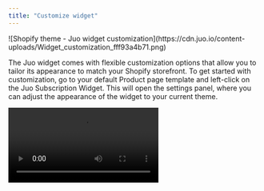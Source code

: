 ```yaml
---
title: "Customize widget"
---
```


<Frame>
  ![Shopify theme - Juo widget
  customization](https://cdn.juo.io/content-uploads/Widget_customization_fff93a4b71.png)
</Frame>

The Juo widget comes with flexible customization options that allow you to tailor its appearance to match your Shopify storefront. To get started with customization, go to your default Product page template and left-click on the Juo Subscription Widget. This will open the settings panel, where you can adjust the appearance of the widget to your current theme.

<Frame caption="Customize the widget appearance to your store">
  <video controls className="w-full aspect-video" src="/images/vid-3.mp4" />
</Frame>

## General settings

These settings apply to the overall appearance of the widget, including its style, corner radius, font weights, various color settings, and spacing above and below the block.

### Widget style

You can choose between two widget styles: Basic and USPs. **Basic** offers a clean and simple layout suitable for most storefronts. **USPs** includes more visual emphasis, with decorative fonts and a dedicated highlight for the subscription discount.

<Warning>
  Some settings apply only to specific widget styles. These options will still
  appear in the settings panel, but if they aren’t compatible with the selected
  style, they won’t be visible in the theme editor preview.
</Warning>

### Default mode

Choose whether subscriptions or one-time purchases are selected by default in the widget. Select the option that best fits your store’s strategy.

<Frame caption="Adjust default widget settings, such as font and background colors">
  ![Widget customization - Default
  mode](https://cdn.juo.io/content-uploads/customize_widget_default_mode_e2335005cc.png)
</Frame>

### Colors

You can customize several color settings for the widget:

- **Color** — sets the font color used throughout the widget
- **Background color** — sets the background color of the widget (only for the USPs style)
- **Border color** — applies a border color to the entire widget
- **Input border color** — sets the border color for the delivery frequency selector

Additionally, you can customize the appearance of subscription and discount badges, and define different background colors for subscription and one-time purchase options (Basic style only).

### Corner radius

Match the widget to your store’s design by adjusting the corner radius. This affects both the main widget block and the subscription badge. Use the slider to set a radius between 0 and 16 pixels.

### Top and bottom margin

Use these settings to adjust the vertical spacing between the widget and surrounding elements.

**Block margin: top** increases the spacing above the widget, while **block margin: bottom** increases the spacing below it.

## Subscription badge

You can modify the label and color scheme of the badge shown above the subscription widget. Be sure to use contrasting text and background colors for visibility. To hide the badge entirely, leave the “Label” field empty.

<Frame caption="Customize the Subscription badge above the widget">
  ![Widget customization - Subscription
  badge](https://cdn.juo.io/content-uploads/customize_widget_subscription_badge_f7e6052fdc.png)
</Frame>

## Discount badge

This option is available only for the USPs widget style. It highlights the subscription discount next to the delivery frequency. You can change both the highlight background and the discount text color.

<Frame caption="Change the appearance of the discount badge in the dropdown">
  ![Widget customization - Discount
  badge](https://cdn.juo.io/content-uploads/customize_widget_discount_badge_3034a94c9a.png)
</Frame>

## Subscription option

This section allows you to customize how the subscription option appears in the widget, including its label, background color, listed benefits, and level of detail.

- **Label** — the display name for the subscription option within the widget
- **Background color** — sets the background color (available in the Basic widget style)
- **UVPs** — lets you define custom benefits for your subscription program (default options are provided)
- **Collapsible** — when enabled, hides the delivery frequency and benefits unless the subscription option is selected

<Frame caption="Adjust the label, background and USPs for your subscription option">
  ![Widget customization - Discount
  badge](https://cdn.juo.io/content-uploads/customize_widget_subscription_option_fb41184a81.png)
</Frame>

## One-time purchase option

Like the subscription option, this allows you to set a custom label and background color for one-time purchases (available in the Basic widget style).

<Frame caption="Change the label and colors for the one-time purchase option">
  ![Widget customization - One-time-purchase
  option](https://cdn.juo.io/content-uploads/customize_widget_otp_option_10640bb246.png)
</Frame>

## Custom CSS

The provided settings should meet most use cases, but if you need more advanced control, you can use the custom CSS option.

If you can’t see the Juo Subscriptions Widget block, find out how to add it to your theme [here](/guides/adding-juo-subscription-widget).
